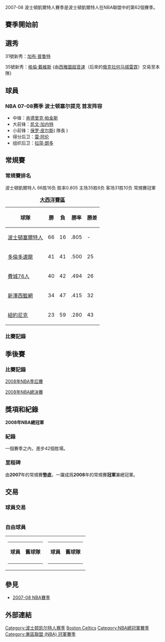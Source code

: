 {{noteTA|G1=NBA}}
{{Infobox NBA season
| team = 波士頓凱爾特人
| misc = 
| DivisionWin = yes
| ConferenceWin = yes
| ChampionshipWin = yes
| end_year = 2008
| wins = 66
| losses = 16
| division = 大西洋
| division_place = 1
| conf_place = 1
| coach = [[道格·里弗斯|道格·里弗斯]]
| gm = [[丹尼·安吉|丹尼·安吉]]
| owners = H. Irving Grousbeck<br>Wycliffe Grousbeck<br>Stephen Pagliuca<br>The Abbey Group
| arena = [[TD花园|TD Banknorth Garden]]
| playoffs = [[2008年NBA總决賽|總冠軍]]<br><small>([[2008年NBA總决賽|以4-2獲勝]])</small>
| bbr_team = BOS
| television = CSN New England
| radio = WEEI
}}

2007-08 波士頓凱爾特人賽季是波士頓凱爾特人在NBA聯盟中的第62個賽季。

== 賽季開始前 ==
==選秀==
31號新秀：[[加布·普鲁特|加布·普鲁特]]

35號新秀：[[格倫·戴維斯|格倫·戴維斯]] {由[[西雅圖超音速|西雅圖超音速]]（后來的[[俄克拉何马城雷霆|俄克拉何马城雷霆]]）交易至本隊}

== 球員 ==
=== NBA 07-08赛季 波士顿塞尔提克 首发阵容 ===

*中锋：[[肯德里克·帕金斯|肯德里克·帕金斯]]
*大前锋：[[凯文·加内特|凯文·加内特]]
*小前锋：[[保罗·皮尔斯|保罗·皮尔斯]]( 隊長 )
*得分后卫：[[雷·阿伦|雷·阿伦]]
*组织后卫：[[拉简·朗多|拉简·朗多]]

{{NBA roster header|team= 波士顿凯尔特人 |Chinese team name=波士頓塞爾蒂克
| bg1 = white | color1 = #008040 | bg2 = #008040 | color2 = white 
}}
<!-- list of players -->
{{player2 | num = 20 | first = 雷 | last = 阿伦 | pos = SG | ft = 6 | in = 5 | lbs = 205 | 
college = 康涅狄格大学 | nat = USA }}
{{player2 | num = 42 | first = 托尼 | last = 阿伦 | pos = SG | ft = 6 | in = 4 | lbs = 213 | 
college = 俄克拉何马州立大学| nat = USA }}
{{player2 | num = 93 | first = P·J| last = 布朗 | pos = PF |  ft = 6 | in = 11 | lbs = 239 | college = Louisiana Tech | nat = USA}}
{{player2 | num = 28 | first = 萨姆| last = 卡塞尔 | pos = PG | ft = 6 | in = 3 | lbs = 185 | 
college = FSU | nat = USA }}
{{player2 | num = 11 | first = 格伦 | last = 戴维斯 | pos = PF | ft = 6 | in = 9 | lbs = 289 | 
college = 路易斯安那州立大学 | nat = USA | note = DP }}
{{player2 | num = 5 | first = 凯文 | last = 加内特 | pos = F/C | ft = 7 | in = 1 | lbs = 255 | school = 法拉加特学院高中 | nat = USA}}
{{player2 | num = 50 | first = 埃迪 | last = 豪斯 | pos = PG | ft = 6 | in = 1 | lbs = 175 | school = 亚利桑那州立大学 | nat = USA }}
{{player2 | num = 43 | first = 肯德里克| last = 帕金斯| pos = C/F | ft = 6 | in = 10 | lbs = 280 | school = CJO高中| nat = USA }}
{{player2 | num = 34 | first = 保罗| last = 皮尔斯 | pos = SF | ft = 6 | in = 6 | lbs = 230 | school = 堪萨斯大学 | nat = USA | note = C  }}
{{player2 | num = 91 | first = 斯科特| last = 波拉德 | pos = PF |  ft = 6 | in = 11 | lbs = 278 | college = 堪薩斯大學 | nat = USA | note = INJ }}
{{player2 | num = 41 | first = 詹姆斯| last = 波西 | pos = SF |  ft = 6 | in = 8 | lbs = 217 | college = Xavier (Ohio) | nat = USA}}
{{player2 | num = 0 | first = 里昂| last = 鲍维 | pos = PF | ft = 6 | in = 8 | lbs = 240 | 
college = UCB | nat = USA }}
{{player2 | num = 13 | first = 加布| last = 普鲁特 | pos = PG | ft = 6 | in = 4 | lbs = 170 | college = USC | nat = USA | note = INJ }}
{{player2 | num = 9 | first = 拉简| last = 朗多 | pos = PG | ft = 6 | in = 1 | lbs = 171 | 
college = Kentucky | nat = USA }}
{{player2 | num = 44 | first = 布莱恩| last = 斯卡拉布莱恩 | pos = PF | ft = 6 | in = 9 | lbs = 235 | 
college = USC | nat = USA | note = INJ }}
<!-- end list of players -->
{{NBA roster footer
| head_coach = 
*{{player||USA|[[道格·里弗斯|道格·里弗斯]]}} ({{college|Marquette}})
| asst_coach =
*{{player||USA|[[Dave_Wohl|Dave Wohl]]}}（[[宾西法尼亚大学|宾西法尼亚大学]]）
*{{player||USA|[[Armond_Hill|Armond Hill]]}}（[[普林斯顿大学|普林斯顿大学]]）
*{{player||USA|[[Kevin_Eastman|Kevin Eastman]]}}（[[Richmond_University|Richmond]]）
*{{player||USA|[[Clifford_Ray|Clifford Ray]]}}（[[University_of_Oklahoma|Oklahoma]]）

| roster_url = http://www.nba.com/celtics/roster/
| transaction_url = http://www.hoopshype.com/general_managers/danny_ainge.htm
| accessdate = 2008年6月12日
}}

== 常規賽 ==
=== 常規賽排名 ===
波士頓凱爾特人 66胜16负 胜率0.805 主场35胜6负 客场31胜10负 常規賽冠軍
{| class="wikitable" style="text-align: center;" 
|+ '''[[大西洋賽區|大西洋賽區]]'''
! 球隊 !! 勝 !! 負 !! 勝率 !! 勝差
|-bgcolor=98fb98
|align="left" |[[波士頓塞爾特人|波士頓塞爾特人]] ||66||16||.805||-
|-
|align="left" |[[多倫多速龍|多倫多速龍]] ||41||41||.500||25
|-
|align="left" |[[費城76人|費城76人]] ||40||42||.494||26
|-
|align="left" |[[新澤西籃網|新澤西籃網]] ||34||47||.415||32
|-
|align="left" |[[紐約尼克|紐約尼克]] ||23||59||.280||43
|}

=== 比賽記錄 ===

== 季後賽 ==
=== 比賽記錄 ===
[[2008年NBA季后賽|2008年NBA季后賽]]

[[2008年NBA總決賽|2008年NBA總決賽]]

== 獎項和紀錄 ==
'''2008年NBA總冠軍'''

=== 紀錄 ===
一個賽季之內，進步42個胜場。

=== 里程碑 ===
由'''2007'''年的常規賽'''墊底'''，一躍成爲'''2008'''年的常規賽'''冠軍'''兼總冠軍。

== 交易 ==

=== 球員交易 ===
{| border=1 style="border-collapse:collapse" bordercolor="#DFDFDF"  cellpadding="5" 
|-
|}

=== 自由球員 ===
{| cellspacing="10"
| valign="top" |
{|class="wikitable"
|- align="center"  bgcolor="#dddddd"
| '''球員''' || '''舊球隊'''
|-
|}
| valign="top" |
{|class="wikitable"
|- align="center"  bgcolor="#dddddd"
| '''球員''' || '''舊球隊'''
|-
|}
|}

== 參見 ==
*[[2007-08_NBA賽季|2007-08 NBA賽季]]

== 外部連結 ==

{{2007-08 NBA season by team}}
{{Boston Celtics}}

{{DEFAULTSORT:2007–08 Boston Celtics Season}}
[[Category:波士顿凯尔特人赛季|Category:波士顿凯尔特人赛季]]
[[Category:2007–08_NBA球队赛季|Boston Celtics]]
[[Category:NBA總冠軍賽季|Category:NBA總冠軍賽季]]
[[Category:東區聯盟_(NBA)_冠軍賽季|Category:東區聯盟 (NBA) 冠軍賽季]]
